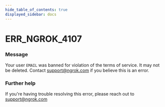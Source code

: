 ```yaml
---
hide_table_of_contents: true
displayed_sidebar: docs
---
```



# ERR_NGROK_4107

### Message

Your user `EMAIL` was banned for violation of the terms of service. It may not be deleted. Contact support@ngrok.com if you believe this is an error.

<ErrorDetails error="err_ngrok_4107" />

### Further help

If you're having trouble resolving this error, please reach out to [support@ngrok.com](mailto:support@ngrok.com?subject=Help%20with%20ERR_NGROK_4107)

